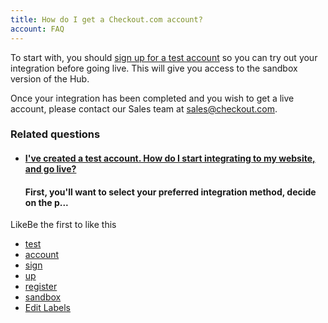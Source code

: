 ```yaml
---
title: How do I get a Checkout.com account?
account: FAQ 
---
```

To start with, you should [sign up for a test account](https://www.checkout.com/get-test-account) so you can try out your integration before going live. This will give you access to the sandbox version of the Hub.

Once your integration has been completed and you wish to get a live account, please contact our Sales team at [sales@checkout.com](mailto:sales@checkout.com).

### Related questions

*   #### [I've created a test account. How do I start integrating to my website, and go live?](/pages/viewpage.action?pageId=721124)
    
    #### First, you'll want to select your preferred integration method, decide on the p...
    

LikeBe the first to like this

*   [test](/label/FAQ/test)
*   [account](/label/FAQ/account)
*   [sign](/label/FAQ/sign)
*   [up](/label/FAQ/up)
*   [register](/label/FAQ/register)
*   [sandbox](/label/FAQ/sandbox)
*   [Edit Labels](# "Edit Labels (Type 'l')")




